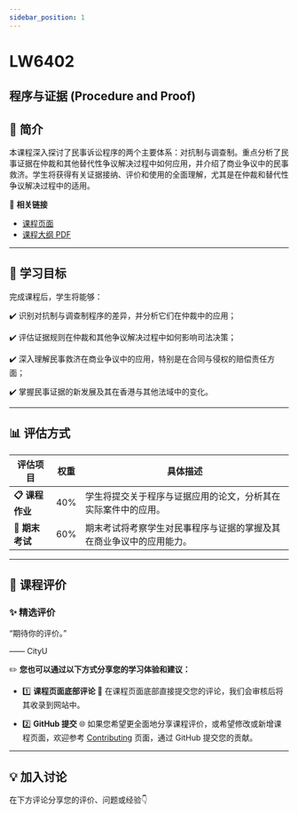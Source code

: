 ```yaml
---
sidebar_position: 1
---
```


# LW6402
## 程序与证据 (Procedure and Proof)

## **📘 简介**
本课程深入探讨了民事诉讼程序的两个主要体系：对抗制与调查制。重点分析了民事证据在仲裁和其他替代性争议解决过程中如何应用，并介绍了商业争议中的民事救济。学生将获得有关证据接纳、评价和使用的全面理解，尤其是在仲裁和替代性争议解决过程中的适用。

🔗 **相关链接**
- [课程页面](https://www.cityu.edu.hk/catalogue/pg/202526/course/LW6402.htm)
- [课程大纲 PDF](https://www.cityu.edu.hk/catalogue/pg/202526/course/LW6402.pdf)

---

## **🎯 学习目标**

完成课程后，学生将能够：

✔️ 识别对抗制与调查制程序的差异，并分析它们在仲裁中的应用；

✔️ 评估证据规则在仲裁和其他争议解决过程中如何影响司法决策；

✔️ 深入理解民事救济在商业争议中的应用，特别是在合同与侵权的赔偿责任方面；

✔️ 掌握民事证据的新发展及其在香港与其他法域中的变化。

---

## **📊 评估方式**

| **评估项目**          | **权重** | **具体描述**                                                                                       |
|----------------------|---------|---------------------------------------------------------------------------------------------------|
| **📋 课程作业**       | 40%     | 学生将提交关于程序与证据应用的论文，分析其在实际案件中的应用。                                   |
| **📂 期末考试**       | 60%     | 期末考试将考察学生对民事程序与证据的掌握及其在商业争议中的应用能力。                            |

---

## **💬 课程评价**

### ✨ **精选评价**
<div className={commentStyles.commentBox}>
    <p className={commentStyles.commentText}>
        “期待你的评价。”
    </p>
    <p className={commentStyles.commentAuthor}>—— CityU</p>
</div>

✏️ **您也可以通过以下方式分享您的学习体验和建议：**

- 1️⃣ **课程页面底部评论**
💬 在课程页面底部直接提交您的评论，我们会审核后将其收录到网站中。

- 2️⃣ **GitHub 提交**
🌐 如果您希望更全面地分享课程评价，或希望修改或新增课程页面，欢迎参考 [Contributing](/contributing) 页面，通过 GitHub 提交您的贡献。

---

## **💡 加入讨论**

在下方评论分享您的评价、问题或经验👇
<Utterances />
